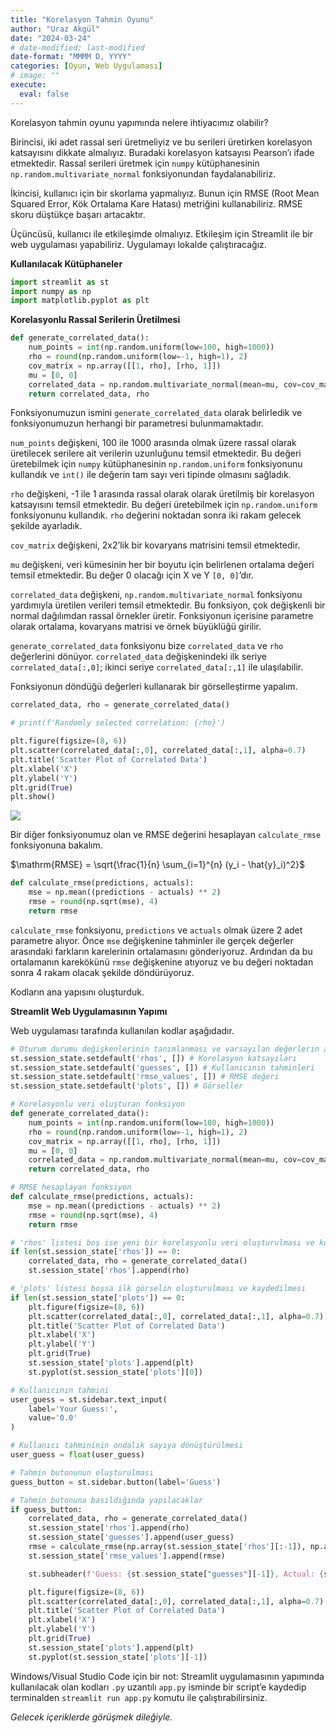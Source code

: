 ```yaml
---
title: "Korelasyon Tahmin Oyunu"
author: "Uraz Akgül"
date: "2024-03-24"
# date-modified: last-modified
date-format: "MMMM D, YYYY"
categories: [Oyun, Web Uygulaması]
# image: ""
execute:
  eval: false
---
```


Korelasyon tahmin oyunu yapımında nelere ihtiyacımız olabilir?

Birincisi, iki adet rassal seri üretmeliyiz ve bu serileri üretirken korelasyon katsayısını dikkate almalıyız. Buradaki korelasyon katsayısı Pearson'ı ifade etmektedir. Rassal serileri üretmek için `numpy` kütüphanesinin `np.random.multivariate_normal` fonksiyonundan faydalanabiliriz.

İkincisi, kullanıcı için bir skorlama yapmalıyız. Bunun için RMSE (Root Mean Squared Error, Kök Ortalama Kare Hatası) metriğini kullanabiliriz. RMSE skoru düştükçe başarı artacaktır.

Üçüncüsü, kullanıcı ile etkileşimde olmalıyız. Etkileşim için Streamlit ile bir web uygulaması yapabiliriz. Uygulamayı lokalde çalıştıracağız.

**Kullanılacak Kütüphaneler**

```python

import streamlit as st
import numpy as np
import matplotlib.pyplot as plt

```

**Korelasyonlu Rassal Serilerin Üretilmesi**

```python

def generate_correlated_data():
    num_points = int(np.random.uniform(low=100, high=1000))
    rho = round(np.random.uniform(low=-1, high=1), 2)
    cov_matrix = np.array([[1, rho], [rho, 1]])
    mu = [0, 0]
    correlated_data = np.random.multivariate_normal(mean=mu, cov=cov_matrix, size=num_points)
    return correlated_data, rho

```

Fonksiyonumuzun ismini `generate_correlated_data` olarak belirledik ve fonksiyonumuzun herhangi bir parametresi bulunmamaktadır.

`num_points` değişkeni, 100 ile 1000 arasında olmak üzere rassal olarak üretilecek serilere ait verilerin uzunluğunu temsil etmektedir. Bu değeri üretebilmek için `numpy` kütüphanesinin `np.random.uniform` fonksiyonunu kullandık ve `int()` ile değerin tam sayı veri tipinde olmasını sağladık.

`rho` değişkeni, -1 ile 1 arasında rassal olarak olarak üretilmiş bir korelasyon katsayısını temsil etmektedir. Bu değeri üretebilmek için `np.random.uniform` fonksiyonunu kullandık. `rho` değerini noktadan sonra iki rakam gelecek şekilde ayarladık.

`cov_matrix` değişkeni, 2x2'lik bir kovaryans matrisini temsil etmektedir.

`mu` değişkeni, veri kümesinin her bir boyutu için belirlenen ortalama değeri temsil etmektedir. Bu değer 0 olacağı için X ve Y `[0, 0]`'dır.

`correlated_data` değişkeni, `np.random.multivariate_normal` fonksiyonu yardımıyla üretilen verileri temsil etmektedir. Bu fonksiyon, çok değişkenli bir normal dağılımdan rassal örnekler üretir. Fonksiyonun içerisine parametre olarak ortalama, kovaryans matrisi ve örnek büyüklüğü girilir.

`generate_correlated_data` fonksiyonu bize `correlated_data` ve `rho` değerlerini dönüyor. `correlated_data` değişkenindeki ilk seriye `correlated_data[:,0]`; ikinci seriye `correlated_data[:,1]` ile ulaşılabilir.

Fonksiyonun döndüğü değerleri kullanarak bir görselleştirme yapalım.

```python

correlated_data, rho = generate_correlated_data()

# print(f'Randomly selected correlation: {rho}')

plt.figure(figsize=(8, 6))
plt.scatter(correlated_data[:,0], correlated_data[:,1], alpha=0.7)
plt.title('Scatter Plot of Correlated Data')
plt.xlabel('X')
plt.ylabel('Y')
plt.grid(True)
plt.show()

```

![](imgs/img_1.png)

Bir diğer fonksiyonumuz olan ve RMSE değerini hesaplayan `calculate_rmse` fonksiyonuna bakalım.

$\mathrm{RMSE} = \sqrt{\frac{1}{n} \sum_{i=1}^{n} (y_i - \hat{y}_i)^2}$

```python

def calculate_rmse(predictions, actuals):
    mse = np.mean((predictions - actuals) ** 2)
    rmse = round(np.sqrt(mse), 4)
    return rmse

```

`calculate_rmse` fonksiyonu, `predictions` ve `actuals` olmak üzere 2 adet parametre alıyor. Önce `mse` değişkenine tahminler ile gerçek değerler arasındaki farkların karelerinin ortalamasını gönderiyoruz. Ardından da bu ortalamanın karekökünü `rmse` değişkenine atıyoruz ve bu değeri noktadan sonra 4 rakam olacak şekilde döndürüyoruz.

Kodların ana yapısını oluşturduk.

**Streamlit Web Uygulamasının Yapımı**

Web uygulaması tarafında kullanılan kodlar aşağıdadır.

```python

# Oturum durumu değişkenlerinin tanımlanması ve varsayılan değerlerin ayarlanması
st.session_state.setdefault('rhos', []) # Korelasyon katsayıları
st.session_state.setdefault('guesses', []) # Kullanıcının tahminleri
st.session_state.setdefault('rmse_values', []) # RMSE değeri
st.session_state.setdefault('plots', []) # Görseller

# Korelasyonlu veri oluşturan fonksiyon
def generate_correlated_data():
    num_points = int(np.random.uniform(low=100, high=1000))
    rho = round(np.random.uniform(low=-1, high=1), 2)
    cov_matrix = np.array([[1, rho], [rho, 1]])
    mu = [0, 0]
    correlated_data = np.random.multivariate_normal(mean=mu, cov=cov_matrix, size=num_points)
    return correlated_data, rho

# RMSE hesaplayan fonksiyon
def calculate_rmse(predictions, actuals):
    mse = np.mean((predictions - actuals) ** 2)
    rmse = round(np.sqrt(mse), 4)
    return rmse

# 'rhos' listesi boş ise yeni bir korelasyonlu veri oluşturulması ve korelasyon katsayısının kaydedilmesi
if len(st.session_state['rhos']) == 0:
    correlated_data, rho = generate_correlated_data()
    st.session_state['rhos'].append(rho)

# 'plots' listesi boşsa ilk görselin oluşturulması ve kaydedilmesi
if len(st.session_state['plots']) == 0:
    plt.figure(figsize=(8, 6))
    plt.scatter(correlated_data[:,0], correlated_data[:,1], alpha=0.7)
    plt.title('Scatter Plot of Correlated Data')
    plt.xlabel('X')
    plt.ylabel('Y')
    plt.grid(True)
    st.session_state['plots'].append(plt)
    st.pyplot(st.session_state['plots'][0])

# Kullanıcının tahmini
user_guess = st.sidebar.text_input(
    label='Your Guess:',
    value='0.0'
)

# Kullanıcı tahmininin ondalık sayıya dönüştürülmesi
user_guess = float(user_guess)

# Tahmin butonunun oluşturulması
guess_button = st.sidebar.button(label='Guess')

# Tahmin butonuna basıldığında yapılacaklar
if guess_button:
    correlated_data, rho = generate_correlated_data()
    st.session_state['rhos'].append(rho)
    st.session_state['guesses'].append(user_guess)
    rmse = calculate_rmse(np.array(st.session_state['rhos'][:-1]), np.array(st.session_state['guesses']))
    st.session_state['rmse_values'].append(rmse)

    st.subheader(f'Guess: {st.session_state["guesses"][-1]}, Actual: {st.session_state["rhos"][-2]}, RMSE: {st.session_state["rmse_values"][-1]}')

    plt.figure(figsize=(8, 6))
    plt.scatter(correlated_data[:,0], correlated_data[:,1], alpha=0.7)
    plt.title('Scatter Plot of Correlated Data')
    plt.xlabel('X')
    plt.ylabel('Y')
    plt.grid(True)
    st.session_state['plots'].append(plt)
    st.pyplot(st.session_state['plots'][-1])

```

Windows/Visual Studio Code için bir not: Streamlit uygulamasının yapımında kullanılacak olan kodları `.py` uzantılı `app.py` isminde bir script'e kaydedip terminalden `streamlit run app.py` komutu ile çalıştırabilirsiniz.

*Gelecek içeriklerde görüşmek dileğiyle.*
